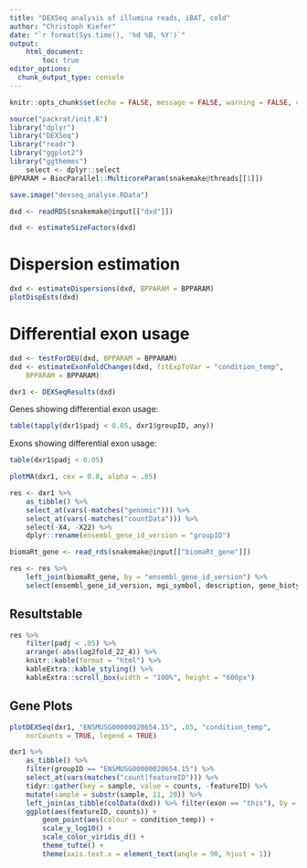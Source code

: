 ```yaml
---
title: "DEXSeq analysis of illumina reads, iBAT, cold"
author: "Christoph Kiefer"
date: "`r format(Sys.time(), '%d %B, %Y')`"
output: 
    html_document:
        toc: true
editor_options:
  chunk_output_type: console
---
```


```r
knitr::opts_chunk$set(echo = FALSE, message = FALSE, warning = FALSE, cache = FALSE)
```

```r
source("packrat/init.R")
library("dplyr")
library("DEXSeq")
library("readr")
library("ggplot2")
library("ggthemes")
    select <- dplyr::select
BPPARAM = BiocParallel::MulticoreParam(snakemake@threads[[1]])
```

```r
save.image("dexseq_analyse.RData")
```

```r
dxd <- readRDS(snakemake@input[["dxd"]])
```

```r
dxd <- estimateSizeFactors(dxd)
```

# Dispersion estimation

```r
dxd <- estimateDispersions(dxd, BPPARAM = BPPARAM)
plotDispEsts(dxd)
```

# Differential exon usage

```r
dxd <- testForDEU(dxd, BPPARAM = BPPARAM)
dxd <- estimateExonFoldChanges(dxd, fitExpToVar = "condition_temp",
    BPPARAM = BPPARAM)
```

```r
dxr1 <- DEXSeqResults(dxd)
```

Genes showing differential exon usage:

```r
table(tapply(dxr1$padj < 0.05, dxr1$groupID, any))
```

Exons showing differential exon usage:

```r
table(dxr1$padj < 0.05)
```

```r
plotMA(dxr1, cex = 0.8, alpha = .05)
```

```r
res <- dxr1 %>% 
    as_tibble() %>% 
    select_at(vars(-matches("genomic"))) %>% 
    select_at(vars(-matches("countData"))) %>% 
    select(-X4, -X22) %>% 
    dplyr::rename(ensembl_gene_id_version = "groupID")
```

```r
biomaRt_gene <- read_rds(snakemake@input[["biomaRt_gene"]])

res <- res %>% 
    left_join(biomaRt_gene, by = "ensembl_gene_id_version") %>% 
    select(ensembl_gene_id_version, mgi_symbol, description, gene_biotype, everything())
```

## Resultstable

```r
res %>% 
    filter(padj < .05) %>%
    arrange(-abs(log2fold_22_4)) %>% 
    knitr::kable(format = "html") %>%
    kableExtra::kable_styling() %>%
    kableExtra::scroll_box(width = "100%", height = "600px")
```

## Gene Plots

```r
plotDEXSeq(dxr1, "ENSMUSG00000020654.15", .05, "condition_temp",
    norCounts = TRUE, legend = TRUE)

dxr1 %>% 
    as_tibble() %>% 
    filter(groupID == "ENSMUSG00000020654.15") %>%
    select_at(vars(matches("count|featureID"))) %>% 
    tidyr::gather(key = sample, value = counts, -featureID) %>% 
    mutate(sample = substr(sample, 11, 20)) %>% 
    left_join(as_tibble(colData(dxd)) %>% filter(exon == "this"), by = "sample") %>% 
    ggplot(aes(featureID, counts)) +
        geom_point(aes(colour = condition_temp)) +
        scale_y_log10() +
        scale_color_viridis_d() +
        theme_tufte() +
        theme(axis.text.x = element_text(angle = 90, hjust = 1))
```
